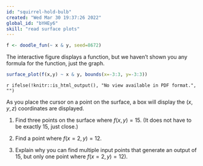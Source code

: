 ```yaml
---
id: "squirrel-hold-bulb"
created: "Wed Mar 30 19:37:26 2022"
global_id: "bYHEy6"
skill: "read surface plots"
---
```


```r
f <- doodle_fun(~ x & y, seed=8672)
```

The interactive figure displays a function, but we haven't shown you any formula for the function, just the graph.

```r
surface_plot(f(x,y) ~ x & y, bounds(x=-3:3, y=-3:3))
```

`r ifelse(!knitr::is_html_output(), "No view available in PDF format.", "")`

As you place the cursor on a point on the surface, a box will display the $(x,y,z)$ coordinates are displayed.

1. Find three points on the surface where $f(x, y)=15$. (It does not have to be exactly 15, just close.)

2. Find a point where $f(x=2, y) = 12$. 

3. Explain why you can find multiple input points that generate an output of 15, but only one point where $f(x=2, y)=12)$.


